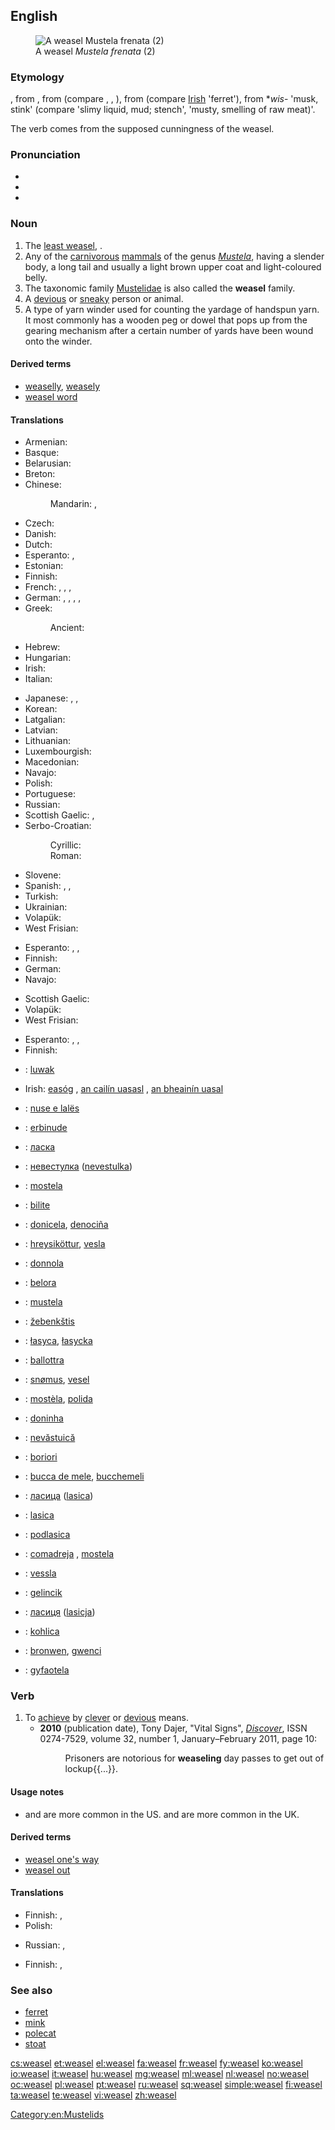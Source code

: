 ==English==
{{wikipedia|dab=weasel (disambiguation)|weasel|lang=en}}
[[Image:Mustela frenata.jpg|thumb|A weasel ''Mustela frenata'' (2)]]

===Etymology===
{{etyl|enm}} {{term|wesele}}, from {{etyl|ang|en}} {{term|weosule||lang=ang}}, from {{proto|Germanic|wisulōn}} (compare {{etyl|fy|-}} {{term|wezeling||lang=fy}}, {{etyl|nl|-}} {{term|wezel||lang=nl}}, {{etyl|de|-}} {{term|Wiesel||lang=de}}), from {{proto|Indo-European|wiselos}} (compare [[Irish]] {{term|fíal|lang=ga}} 'ferret'), from *''wis''- 'musk, stink' (compare {{etyl|la|-}} {{term|virus}} 'slimy liquid, mud; stench', {{etyl|sa|-}} {{term|विस्र|tr=visra|lang=sa}} 'musty, smelling of raw meat)'.

The verb comes from the supposed cunningness of the weasel.

===Pronunciation===
* {{IPA|/ˈwiːzəl/}}
* {{audio|en-us-weasel.ogg|Audio (US)}}
* {{rhymes|iːzəl}}

===Noun===
{{wikipedia}}
{{en-noun}}

# The [[least weasel]], {{spelink|Mustela nivalis}}.
# Any of the [[carnivorous]] [[mammal]]s of the genus ''[[Mustela]]'', having a slender body, a long tail and usually a light brown upper coat and light-coloured belly.
# The taxonomic family [[Mustelidae]] is also called the '''weasel''' family.
# A [[devious]] or [[sneaky]] person or animal.
# A type of yarn winder used for counting the yardage of handspun yarn. It most commonly has a wooden peg or dowel that pops up from the gearing mechanism after a certain number of yards have been wound onto the winder.

====Derived terms====
* [[weaselly]], [[weasely]]
* [[weasel word]]

====Translations====
{{trans-top|least weasel, ''Mustela nivalis''}}
* Armenian: {{t-|hy|աքիս|tr=ak'is}}
* Basque: {{t+|eu|erbinude}}
* Belarusian: {{t-|be|ласка|f|tr=láska|sc=Cyrl}}
* Breton: {{t-|br|kaerell|xs=Breton}}
* Chinese: 
*: Mandarin: {{t+|zh|黃鼠狼|sc=Hani}}, {{t+|zh|黄鼠狼|tr=huángshǔláng|sc=Hani}}
* Czech: {{t-|cs|lasice|f}}
* Danish: {{t+|da|brud|c}}
* Dutch: {{t+|nl|wezel|f|m}}
* Esperanto: {{t-|eo|vizelo}}, {{qualifier|♀}} {{t-|eo|vizelino}}
* Estonian: {{t-|et|nirk}}
* Finnish: {{t+|fi|lumikko}}
* French: {{t+|fr|belette|f}}, {{t-|fr|belette d'Europe|f}}, {{t-|fr|belette pygmée|f}}, {{t-|fr|petite belette|f}}
* German: {{t+|de|Wiesel|n}}, {{t-|de|Mauswiesel|n}}, {{t-|de|Zwergwiesel|n}}, {{t-|de|Kleinwiesel|n}}, {{qualifier|popularly}} {{t-|de|Hermännchen|n}}
* Greek: {{t+|el|νυφίτσα|tr=nifítsa|f|sc=Grek}}
*: Ancient: {{tø|grc|γαλῆ|f|sc=polytonic}}
* Hebrew: {{t-|he|סמור|sc=Hebr|tr=samur}}
* Hungarian: {{t+|hu|menyét}}
* Irish: {{t-|ga|bláthnaid ghallda|f}}
* Italian: {{t+|it|donnola|f}}
{{trans-mid}}
* Japanese: {{t-|ja|イタチ|tr=itachi|sc=Jpan}}, {{t-|ja|鼬鼠|tr=いたち, itachi|sc=Jpan}}, {{t-|ja|飯綱|tr=いいずな, īzuna}}
* Korean: {{t-|ko|족제비|tr=jokjebi|sc=Hang}}
* Latgalian: {{tø|ltg|luoseica}}
* Latvian: {{t-|lv|zebiekste|f|xs=Latvian}}
* Lithuanian: {{t-|lt|žebenkštis|m}}
* Luxembourgish: {{t-|lb|Wisel|n}}
* Macedonian: {{t-|mk|ласица|f|tr=lásica}}
* Navajo: {{tø|nv|dlǫ́ʼii}}
* Polish: {{t+|pl|łasica|f}}
* Portuguese: {{t+|pt|doninha}}
* Russian: {{t+|ru|ласка|f|tr=láska}}
* Scottish Gaelic: {{t-|gd|neas|f|xs=Scottish Gaelic}}, {{t-|gd|neas bheag|f|xs=Scottish Gaelic}}
* Serbo-Croatian:
*: Cyrillic: {{t-|sh|ласица|f}}
*: Roman: {{t-|sh|lasica|f}}
* Slovene: {{t+|sl|podlasica|f}}
* Spanish: {{t+|es|comadreja|f}}, {{t-|es|mustela|f}}, {{t-|es|turón|m}}
* Turkish: {{t+|tr|gelincik}}
* Ukrainian: {{t-|uk|ласка|f|tr=láska|sc=Cyrl}}
* Volapük: {{qualifier|♂♀}} {{t-|vo|visaf}}
* West Frisian: {{t-|fy|wezeling|c|xs=West Frisian}}
{{trans-bottom}}

{{trans-top|any mammal of the genus ''Mustela''}}
* Esperanto: {{qualifier|♂♀}} {{t-|eo|mustelo}}, {{qualifier|♂}} {{t-|eo|virmustelo}}, {{qualifier|♀}} {{t-|eo|mustelino}}
* Finnish: {{t+|fi|kärppä}}
* German: {{t+|de|Wiesel|n}}
* Navajo: {{tø|nv|dlǫ́ʼii}}
{{trans-mid}}
* Scottish Gaelic: {{t-|gd|neas|f|xs=Scottish Gaelic}}
* Volapük: {{qualifier|♂♀}} {{t-|vo|visaf}}
* West Frisian: {{t-|fy|marter|c|xs=West Frisian}}
{{trans-bottom}}

{{trans-top|any mammal of the family ''Mustelidae''}}
* Esperanto: {{qualifier|♂♀}} {{t-|eo|musteledo}}, {{qualifier|♂}} {{t-|eo|virmusteledo}}, {{qualifier|♀}} {{t-|eo|musteledino}}
* Finnish: {{t+|fi|näätäeläin}}
{{trans-mid}}
* {{ttbc|id}}: [[luwak]]
* Irish: [[easóg]] {{f}}, [[an cailín uasasl]] {{m}}, [[an bheainín uasal]] {{f}}
{{trans-bottom}}

{{checktrans-top}}
* {{ttbc|sq}}: [[nuse e lalës]]
* {{ttbc|eu}}: [[erbinude]]
* {{ttbc|be}}: [[ласка]]
* {{ttbc|bg}}: [[невестулка]] ([[nevestulka]])
* {{ttbc|ca}}: [[mostela]] {{f}}
* {{ttbc|fur}}: [[bilite]]
* {{ttbc|gl}}: [[donicela]], [[denociña]]
* {{ttbc|is}}: [[hreysiköttur]], [[vesla]]
* {{ttbc|it}}: [[donnola]] {{f}}
* {{ttbc|lld}}: [[belora]]
* {{ttbc|la}}: [[mustela#Latin|mustela]]
* {{ttbc|lt}}: [[žebenkštis]]
* {{ttbc|dsb}}: [[łasyca]], [[łasycka]]
* {{ttbc|mt}}: [[ballottra]]
* {{ttbc|no}}: [[snømus]], [[vesel]]
* {{ttbc|oc}}: [[mostèla]], [[polida]]
{{trans-mid}}
* {{ttbc|pt}}: [[doninha]]
* {{ttbc|ro}}: [[nevăstuică]] {{f}}
* {{ttbc|rom}}: [[boriori]] {{f}}
* {{ttbc|sc}}: [[bucca de mele]], [[bucchemeli]]
* {{ttbc|sh}}: [[ласица]] ([[lasica]])
* {{ttbc|sk}}: [[lasica]]
* {{ttbc|sl}}: [[podlasica]] {{f}}
* {{ttbc|es}}: [[comadreja]] {{f}}, [[mostela]] {{f}}
* {{ttbc|sv}}: [[vessla]]
* {{ttbc|tr}}: [[gelincik]]
* {{ttbc|uk}}: [[ласиця]] ([[lasicja]])
* {{ttbc|hsb}}: [[kohlica]]
* {{ttbc|cy}}: [[bronwen]], [[gwenci]]
* {{ttbc|wym}}: [[gyfaotela]]
{{trans-bottom}}

===Verb===
{{en-verb|weasels|'''[[weaseling]]''' or '''[[weaselling]]'''|'''[[weaseled]]''' or '''[[weaselled]]'''|'''[[weaseled]]''' or '''[[weaselled]]'''}}

# To [[achieve]] by [[clever]] or [[devious]] means.
#* '''2010''' (publication date), Tony Dajer, "Vital Signs", [[w:Discover (magazine)|''Discover'']], ISSN 0274-7529, volume 32, number 1, January–February 2011, page 10:
#*: Prisoners are notorious for '''weaseling''' day passes to get out of lockup{{...}}.

====Usage notes====
* {{term|weaseling|Weaseling}} and {{term|weaseled}} are more common in the US. {{term|weaselling|Weaselling}} and {{term|weaselled}} are more common in the UK.

====Derived terms====
* [[weasel one's way]]
* [[weasel out]]

====Translations====
{{trans-top|to weasel out of doing something}}
* Finnish: {{t-|fi|lusmuilla}}, {{t-|fi|kiemurrella}}
* Polish: {{t+|pl|wykręcić się}}
{{trans-mid}}
* Russian: {{t+|ru|увиливать|tr=uvílivat'}} {{impf}}, {{t+|ru|увильнуть|tr=uvil'nút'}} {{pf.}}
{{trans-bottom}}

{{trans-top|to weasel something out of somebody}}
* Finnish: {{t-|fi|huiputtaa}}, {{t-|fi|kieroilla}}
{{trans-mid}}
{{trans-bottom}}

===See also===
* [[ferret]]
* [[mink]]
* [[polecat]]
* [[stoat]]

[[Category:en:Mustelids]]

[[cs:weasel]]
[[et:weasel]]
[[el:weasel]]
[[fa:weasel]]
[[fr:weasel]]
[[fy:weasel]]
[[ko:weasel]]
[[io:weasel]]
[[it:weasel]]
[[hu:weasel]]
[[mg:weasel]]
[[ml:weasel]]
[[nl:weasel]]
[[no:weasel]]
[[oc:weasel]]
[[pl:weasel]]
[[pt:weasel]]
[[ru:weasel]]
[[sq:weasel]]
[[simple:weasel]]
[[fi:weasel]]
[[ta:weasel]]
[[te:weasel]]
[[vi:weasel]]
[[zh:weasel]]